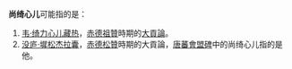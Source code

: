 '''尚绮心儿'''可能指的是：
# [[韦·绮力心儿藏热|韦·绮力心儿藏热]]，[[赤德祖贊|赤德祖贊]]時期的[[大貢論|大貢論]]。
# [[没庐·墀松杰拉囊|没庐·墀松杰拉囊]]，[[赤德松贊|赤德松贊]]時期的大貢論，[[唐蕃會盟碑|唐蕃會盟碑]]中的尚绮心儿指的是他。

{{消歧義|cat=四字人名消歧义}}